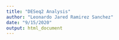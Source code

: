 ```yaml
---
title: "DESeq2 Analysis"
author: "Leonardo Jared Ramirez Sanchez"
date: "9/15/2020"
output: html_document
---
```



